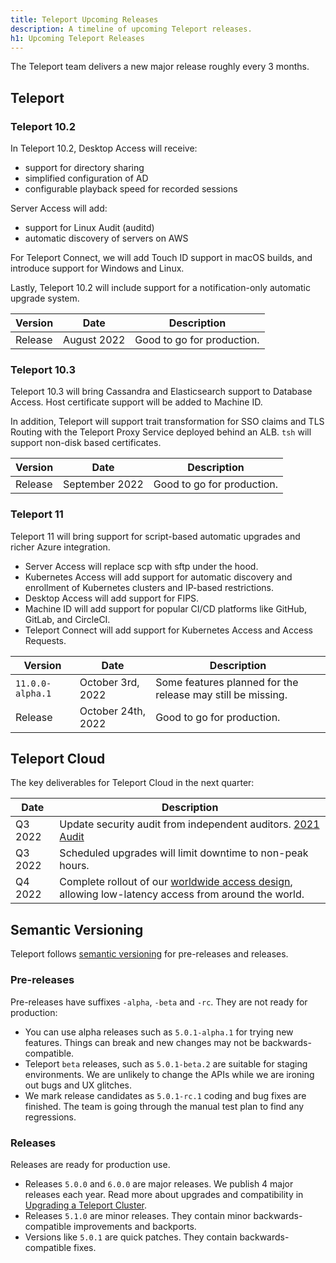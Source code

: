 ```yaml
---
title: Teleport Upcoming Releases
description: A timeline of upcoming Teleport releases.
h1: Upcoming Teleport Releases
---
```


The Teleport team delivers a new major release roughly every 3 months.

## Teleport

### Teleport 10.2

In Teleport 10.2, Desktop Access will receive:

- support for directory sharing
- simplified configuration of AD
- configurable playback speed for recorded sessions

Server Access will add:
- support for Linux Audit (auditd)
- automatic discovery of servers on AWS

For Teleport Connect, we will add Touch ID support in macOS builds, and
introduce support for Windows and Linux.

Lastly, Teleport 10.2 will include support for a notification-only automatic
upgrade system.

| Version     | Date         | Description                |
|-------------|--------------|----------------------------|
| Release     | August 2022  | Good to go for production. |

### Teleport 10.3

Teleport 10.3 will bring Cassandra and Elasticsearch support to Database
Access. Host certificate support will be added to Machine ID.

In addition, Teleport will support trait transformation for SSO claims and TLS
Routing with the Teleport Proxy Service deployed behind an ALB. `tsh` will
support non-disk based certificates.

| Version     | Date              | Description                |
|-------------|-------------------|----------------------------|
| Release     | September 2022    | Good to go for production. |

### Teleport 11

Teleport 11 will bring support for script-based automatic upgrades and richer
Azure integration.

- Server Access will replace scp with sftp under the hood.
- Kubernetes Access will add support for automatic discovery and enrollment of
  Kubernetes clusters and IP-based restrictions.
- Desktop Access will add support for FIPS.
- Machine ID will add support for popular CI/CD platforms like GitHub, GitLab,
  and CircleCI.
- Teleport Connect will add support for Kubernetes Access and Access Requests.

| Version          | Date               | Description                                                 |
|------------------|--------------------|-------------------------------------------------------------|
| `11.0.0-alpha.1` | October 3rd, 2022  | Some features planned for the release may still be missing. |
| Release          | October 24th, 2022 | Good to go for production.                                  |

## Teleport Cloud

The key deliverables for Teleport Cloud in the next quarter:

| Date    | Description |
|---------|-------------|
| Q3 2022 | Update security audit from independent auditors. [2021 Audit](https://goteleport.com/resources/audits/teleport-cloud-security-audit-2021/)  |
| Q3 2022 | Scheduled upgrades will limit downtime to non-peak hours.
| Q4 2022 | Complete rollout of our [worldwide access design](https://goteleport.com/blog/access-proxy-latency/), allowing low-latency access from around the world. |

## Semantic Versioning

Teleport follows [semantic versioning](https://semver.org/) for pre-releases
and releases.

### Pre-releases

Pre-releases have suffixes `-alpha`, `-beta` and `-rc`. They are not ready for
production:

- You can use alpha releases such as `5.0.1-alpha.1` for trying new features.
  Things can break and new changes may not be backwards-compatible.
- Teleport `beta` releases, such as `5.0.1-beta.2` are suitable for staging
  environments.  We are unlikely to change the APIs while we are ironing out
  bugs and UX glitches.
- We mark release candidates as `5.0.1-rc.1` coding and bug fixes are finished.
  The team is going through the manual test plan to find any regressions.

### Releases

Releases are ready for production use.

- Releases `5.0.0` and `6.0.0` are major releases. We publish 4 major releases
  each year. Read more about upgrades and compatibility in [Upgrading a Teleport Cluster](../setup/operations/upgrading.mdx).
- Releases `5.1.0` are minor releases. They contain minor backwards-compatible
  improvements and backports.
- Versions like `5.0.1` are quick patches. They contain backwards-compatible
  fixes.
